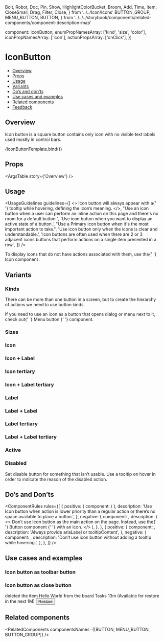   Bolt,
  Robot,
  Doc,
  Pin,
  Show,
  HighlightColorBucket,
  Broom,
  Add,
  Time,
  Item,
  CloseSmall,
  Drag,
  Filter,
  Close,
} from '../../Icon/Icons'
  BUTTON_GROUP,
  MENU_BUTTON,
  BUTTON,
} from '../../../storybook/components/related-components/component-description-map'

  component: IconButton,
  enumPropNamesArray: ['kind', 'size', 'color'],
  iconPropNamesArray: ['icon'],
  actionPropsArray: ['onClick'],
})

<Meta
  title='Buttons/Icon Button'
  component={IconButton}
  argTypes={metaSettings.argTypes}
  decorators={metaSettings.decorators}
/>

<!--- Component template -->


<!--- Component documentation -->

# IconButton

- [Overview](#overview)
- [Props](#props)
- [Usage](#usage)
- [Variants](#variants)
- [Do’s and don’ts](#dos-and-donts)
- [Use cases and examples](#use-cases-and-examples)
- [Related components](#related-components)
- [Feedback](#feedback)

## Overview

Icon button is a square button contains only icon with no visible text labels used mostly in control bars.

<Canvas>
  <Story name='Overview' args={{ ariaLabel: 'Close' }}>
    {iconButtonTemplate.bind()}
  </Story>
</Canvas>

## Props

<ArgsTable story={'Overview'} />

## Usage

<UsageGuidelines
  guidelines={[
    <>
      Icon button will always appear with a{' '}
      <Link href='/?path=/docs/popover-tooltip--overview'>tooltip</Link> while hovering, defining
      the icon’s meaning.
    </>,
    "Use an icon button when a user can perform an inline action on this page and there's no room for a default button.",
    'Use icon button when you want to display an active state of a button.',
    "Use a Primary icon button when it's the most important action to take.",
    'Use icon button only when the icons is clear and understandable.',
    'Icon buttons are often used when there are 2 or 3 adjacent icons buttons that perform actions on a single item presented in a row.',
  ]}
/>

<Tip title='Check yourself'>
  To display icons that do not have actions associated with them, use the{' '}
  <Link href='/?path=/docs/components-icon--overview' size={Link.sizes.SMALL} withoutSpacing>
    Icon component
  </Link>
  .
</Tip>

## Variants

### Kinds

There can be more than one button in a screen, but to create the hierarchy of actions we need to use button kinds.

<Canvas>
  <Story name='Kinds'>
    <div
      style={{
        display: 'flex',
        justifyContent: 'space-evenly',
        alignItems: 'center',
        width: '100%',
      }}
    >
      <IconButton icon={Close} kind={IconButton.kinds?.PRIMARY} ariaLabel='My primary IconButton' />
      <IconButton
        icon={Close}
        kind={IconButton.kinds?.TERTIARY}
        ariaLabel='My tertiary IconButton'
      />
      <IconButton
        icon={Close}
        kind={IconButton.kinds?.PRIMARY}
        ariaLabel='My primary IconButton'
        shape='Square'
      />
      <IconButton
        icon={Close}
        kind={IconButton.kinds?.TERTIARY}
        ariaLabel='My tertiary IconButton'
        shape='Square'
      />
    </div>
  </Story>
</Canvas>

<Tip>
  If you need to use an icon as a button that opens dialog or menu next to it, check out{' '}
  <Link href='/?path=/docs/buttons-menubutton--overview' size={Link.sizes.SMALL} withoutSpacing>
    Menu button
  </Link>{' '}
  component.
</Tip>

### Sizes

<Canvas>
  <Story name='Sizes'>
    <div
      style={{
        display: 'flex',
        justifyContent: 'space-evenly',
        alignItems: 'center',
        width: '100%',
      }}
    >
      <IconButton
        size={IconButton.sizes?.SMALL}
        icon={Close}
        kind={IconButton.kinds?.PRIMARY}
        ariaLabel='My small IconButton'
        key='small'
      />
      <IconButton
        size={IconButton.sizes?.SMALL}
        icon={Close}
        kind={IconButton.kinds?.PRIMARY}
        ariaLabel='My small IconButton'
        key='small'
        shape='Square'
      />
      <IconButton
        size={IconButton.sizes?.LARGE}
        icon={Close}
        kind={IconButton.kinds?.PRIMARY}
        ariaLabel='My large IconButton'
        key='large'
      />
      <IconButton
        size={IconButton.sizes?.LARGE}
        icon={Close}
        kind={IconButton.kinds?.PRIMARY}
        ariaLabel='My large IconButton'
        key='large'
        shape='Square'
      />
    </div>
  </Story>
</Canvas>

### Icon

<Canvas>
  <Story name='Icon'>
    <div
      style={{
        display: 'flex',
        justifyContent: 'space-evenly',
        alignItems: 'center',
        width: '100%',
      }}
    >
      <IconButton
        size={IconButton.sizes?.SMALL}
        icon={Close}
        kind={IconButton.kinds?.PRIMARY}
        ariaLabel='My Primary Small Icon Button'
      />
      <IconButton
        size={IconButton.sizes?.LARGE}
        icon={Close}
        kind={IconButton.kinds?.PRIMARY}
        ariaLabel='My Primary Large Icon Button'
      />
      <IconButton
        size={IconButton.sizes?.SMALL}
        icon={Close}
        kind={IconButton.kinds?.PRIMARY}
        ariaLabel='My Primary Small Icon Button'
        shape='Square'
      />
      <IconButton
        size={IconButton.sizes?.LARGE}
        icon={Close}
        kind={IconButton.kinds?.PRIMARY}
        ariaLabel='My Primary Large Icon Button'
        shape='Square'
      />
    </div>
  </Story>
</Canvas>

### Icon + Label

<Canvas>
  <Story name='Icon + Label'>
    <div
      style={{
        display: 'flex',
        justifyContent: 'space-evenly',
        alignItems: 'center',
        width: '100%',
      }}
    >
      <IconButton
        size={IconButton.sizes?.SMALL}
        icon={Close}
        kind={IconButton.kinds?.PRIMARY}
        ariaLabel='My IconLabel Button'
        label='label'
      />
      <IconButton
        size={IconButton.sizes?.LARGE}
        icon={Close}
        kind={IconButton.kinds?.PRIMARY}
        ariaLabel='My IconLabel Button'
        label='label'
      />
      <IconButton
        size={IconButton.sizes?.SMALL}
        icon={Close}
        kind={IconButton.kinds?.PRIMARY}
        ariaLabel='My IconLabel Button'
        label='label'
        shape='Square'
      />
      <IconButton
        size={IconButton.sizes?.LARGE}
        icon={Close}
        kind={IconButton.kinds?.PRIMARY}
        ariaLabel='My IconLabel Button'
        label='label'
        shape='Square'
      />
    </div>
  </Story>
</Canvas>

### Icon tertiary

<Canvas>
  <Story name='Icon tertiary'>
    <div
      style={{
        display: 'flex',
        justifyContent: 'space-evenly',
        alignItems: 'center',
        width: '100%',
      }}
    >
      <IconButton
        size={IconButton.sizes?.SMALL}
        icon={Close}
        kind={IconButton.kinds?.TERTIARY}
        ariaLabel='My Tertiary Small Icon Button'
      />
      <IconButton
        size={IconButton.sizes?.LARGE}
        icon={Close}
        kind={IconButton.kinds?.TERTIARY}
        ariaLabel='My Tertiary Large Icon Button'
      />
      <IconButton
        size={IconButton.sizes?.SMALL}
        icon={Close}
        kind={IconButton.kinds?.TERTIARY}
        ariaLabel='My Tertiary Small Icon Button'
        shape='Square'
      />
      <IconButton
        size={IconButton.sizes?.LARGE}
        icon={Close}
        kind={IconButton.kinds?.TERTIARY}
        ariaLabel='My Tertiary Large Icon Button'
        shape='Square'
      />
    </div>
  </Story>
</Canvas>

### Icon + Label tertiary

<Canvas>
  <Story name='Icon + Label tertiary'>
    <div
      style={{
        display: 'flex',
        justifyContent: 'space-evenly',
        alignItems: 'center',
        width: '100%',
      }}
    >
      <IconButton
        size={IconButton.sizes?.SMALL}
        icon={Close}
        kind={IconButton.kinds?.TERTIARY}
        ariaLabel='My Tertiary Small Icon Button With Label'
        label='label'
      />
      <IconButton
        size={IconButton.sizes?.LARGE}
        icon={Close}
        kind={IconButton.kinds?.TERTIARY}
        ariaLabel='My Tertiary Large Icon Button With Label'
        label='label'
      />
      <IconButton
        size={IconButton.sizes?.SMALL}
        icon={Close}
        kind={IconButton.kinds?.TERTIARY}
        ariaLabel='My Tertiary Small Icon Button With Label'
        label='label'
        shape='Square'
      />
      <IconButton
        size={IconButton.sizes?.LARGE}
        icon={Close}
        kind={IconButton.kinds?.TERTIARY}
        ariaLabel='My Tertiary Large Icon Button With Label'
        label='label'
        shape='Square'
      />
    </div>
  </Story>
</Canvas>

### Label

<Canvas>
  <Story name='Label'>
    <div
      style={{
        display: 'flex',
        justifyContent: 'space-evenly',
        alignItems: 'center',
        width: '100%',
      }}
    >
      <IconButton
        size={IconButton.sizes?.SMALL}
        icon={Close}
        kind={IconButton.kinds?.PRIMARY}
        ariaLabel='My Primary Small Label Button'
        labelInButton='01'
      />
      <IconButton
        size={IconButton.sizes?.LARGE}
        icon={Close}
        kind={IconButton.kinds?.PRIMARY}
        ariaLabel='My Primary Large Label Button'
        labelInButton='01'
      />
      <IconButton
        size={IconButton.sizes?.SMALL}
        icon={Close}
        kind={IconButton.kinds?.PRIMARY}
        ariaLabel='My Primary Small Label Button'
        labelInButton='01'
        shape='Square'
      />
      <IconButton
        size={IconButton.sizes?.LARGE}
        icon={Close}
        kind={IconButton.kinds?.PRIMARY}
        ariaLabel='My Primary Large Label Button'
        labelInButton='01'
        shape='Square'
      />
    </div>
  </Story>
</Canvas>

### Label + Label

<Canvas>
  <Story name='Label + Label'>
    <div
      style={{
        display: 'flex',
        justifyContent: 'space-evenly',
        alignItems: 'center',
        width: '100%',
      }}
    >
      <IconButton
        size={IconButton.sizes?.SMALL}
        icon={Close}
        kind={IconButton.kinds?.PRIMARY}
        ariaLabel='My primary small Label Button'
        labelInButton='01'
        label='label'
      />
      <IconButton
        size={IconButton.sizes?.LARGE}
        icon={Close}
        kind={IconButton.kinds?.PRIMARY}
        ariaLabel='My primary large Label Button'
        labelInButton='01'
        label='label'
      />
      <IconButton
        size={IconButton.sizes?.SMALL}
        icon={Close}
        kind={IconButton.kinds?.PRIMARY}
        ariaLabel='My primary small Label Button'
        labelInButton='01'
        label='label'
        shape='Square'
      />
      <IconButton
        size={IconButton.sizes?.LARGE}
        icon={Close}
        kind={IconButton.kinds?.PRIMARY}
        ariaLabel='My primary large Label Button'
        labelInButton='01'
        label='label'
        shape='Square'
      />
    </div>
  </Story>
</Canvas>

### Label tertiary

<Canvas>
  <Story name='Label tertiary'>
    <div
      style={{
        display: 'flex',
        justifyContent: 'space-evenly',
        alignItems: 'center',
        width: '100%',
      }}
    >
      <IconButton
        size={IconButton.sizes?.SMALL}
        icon={Close}
        kind={IconButton.kinds?.TERTIARY}
        ariaLabel='My tertiary small Label Button'
        labelInButton='01'
      />
      <IconButton
        size={IconButton.sizes?.LARGE}
        icon={Close}
        kind={IconButton.kinds?.TERTIARY}
        ariaLabel='My tertiary large Label Button'
        labelInButton='01'
      />
      <IconButton
        size={IconButton.sizes?.SMALL}
        icon={Close}
        kind={IconButton.kinds?.TERTIARY}
        ariaLabel='My tertiary small Label Button'
        labelInButton='01'
        shape='Square'
      />
      <IconButton
        size={IconButton.sizes?.LARGE}
        icon={Close}
        kind={IconButton.kinds?.TERTIARY}
        ariaLabel='My tertiary large Label Button'
        labelInButton='01'
        shape='Square'
      />
    </div>
  </Story>
</Canvas>

### Label + Label tertiary

<Canvas>
  <Story name='Label + Label tertiary'>
    <div
      style={{
        display: 'flex',
        justifyContent: 'space-evenly',
        alignItems: 'center',
        width: '100%',
      }}
    >
      <IconButton
        size={IconButton.sizes?.SMALL}
        icon={Close}
        kind={IconButton.kinds?.TERTIARY}
        ariaLabel='My tertiary small Label Button'
        labelInButton='01'
        label='label'
      />
      <IconButton
        size={IconButton.sizes?.LARGE}
        icon={Close}
        kind={IconButton.kinds?.TERTIARY}
        ariaLabel='My tertiary large Label Button'
        labelInButton='01'
        label='label'
      />
      <IconButton
        size={IconButton.sizes?.SMALL}
        icon={Close}
        kind={IconButton.kinds?.TERTIARY}
        ariaLabel='My tertiary small Label Button'
        labelInButton='01'
        label='label'
        shape='Square'
      />
      <IconButton
        size={IconButton.sizes?.LARGE}
        icon={Close}
        kind={IconButton.kinds?.TERTIARY}
        ariaLabel='My tertiary large Label Button'
        labelInButton='01'
        label='label'
        shape='Square'
      />
    </div>
  </Story>
</Canvas>

### Active

<Canvas>
  <Story name='Active'>
    <div
      style={{
        display: 'flex',
        justifyContent: 'space-evenly',
        alignItems: 'center',
        width: '100%',
      }}
    >
      <IconButton
        size={IconButton.sizes?.LARGE}
        icon={Close}
        kind={IconButton.kinds?.PRIMARY}
        ariaLabel='My active large IconButton'
        active
      />
      <IconButton
        size={IconButton.sizes?.LARGE}
        icon={Close}
        kind={IconButton.kinds?.TERTIARY}
        ariaLabel='My active large IconButton'
        active
      />
      <IconButton
        size={IconButton.sizes?.LARGE}
        icon={Close}
        kind={IconButton.kinds?.PRIMARY}
        ariaLabel='My active large IconButton'
        active
        shape='Square'
      />
      <IconButton
        size={IconButton.sizes?.LARGE}
        icon={Close}
        kind={IconButton.kinds?.TERTIARY}
        ariaLabel='My active large IconButton'
        active
        shape='Square'
      />
      <IconButton
        size={IconButton.sizes?.LARGE}
        icon={Close}
        kind={IconButton.kinds?.PRIMARY}
        ariaLabel='My active medium IconButton'
        active
        label='label'
      />
      <IconButton
        size={IconButton.sizes?.LARGE}
        icon={Close}
        kind={IconButton.kinds?.PRIMARY}
        ariaLabel='My active medium IconButton'
        active
        label='label'
        labelInButton='01'
      />
      <IconButton
        size={IconButton.sizes?.LARGE}
        icon={Close}
        kind={IconButton.kinds?.PRIMARY}
        ariaLabel='My active medium IconButton'
        active
        label='label'
        shape='Square'
      />
      <IconButton
        size={IconButton.sizes?.LARGE}
        icon={Close}
        kind={IconButton.kinds?.PRIMARY}
        ariaLabel='My active medium IconButton'
        active
        label='label'
        labelInButton='01'
        shape='Square'
      />
    </div>
  </Story>
</Canvas>

### Disabled

Set disable button for something that isn’t usable. Use a tooltip on hover in order to indicate the reason of the disabled action.

<Canvas>
  <Story name='Disabled'>
    <div
      style={{
        display: 'flex',
        justifyContent: 'space-evenly',
        alignItems: 'center',
        width: '100%',
      }}
    >
      <IconButton
        size={IconButton.sizes?.SMALL}
        icon={Close}
        kind={IconButton.kinds?.PRIMARY}
        ariaLabel='My small disabled IconButton'
        disabledReason='This function is not available'
        disabled
      />
      <IconButton
        size={IconButton.sizes?.LARGE}
        icon={Close}
        kind={IconButton.kinds?.PRIMARY}
        ariaLabel='My large disabled IconButton'
        disabledReason='This function is not available'
        disabled
      />
      <IconButton
        size={IconButton.sizes?.LARGE}
        icon={Close}
        kind={IconButton.kinds?.TERTIARY}
        ariaLabel='My disabled large IconButton'
        disabledReason='This function is not available'
        disabled
      />
      <IconButton
        size={IconButton.sizes?.LARGE}
        icon={Close}
        kind={IconButton.kinds?.PRIMARY}
        ariaLabel='My disabled large IconButton'
        label='label'
        disabledReason='This function is not available'
        disabled
      />
      <IconButton
        size={IconButton.sizes?.LARGE}
        icon={Close}
        kind={IconButton.kinds?.TERTIARY}
        ariaLabel='My disabled large IconButton'
        label='label'
        disabledReason='This function is not available'
        disabled
      />
    </div>
    <div
      style={{
        display: 'flex',
        justifyContent: 'space-evenly',
        alignItems: 'center',
        width: '100%',
      }}
    >
      <IconButton
        size={IconButton.sizes?.SMALL}
        icon={Close}
        kind={IconButton.kinds?.PRIMARY}
        ariaLabel='My small disabled IconButton'
        disabledReason='This function is not available'
        disabled
        shape='Square'
      />
      <IconButton
        size={IconButton.sizes?.LARGE}
        icon={Close}
        kind={IconButton.kinds?.PRIMARY}
        ariaLabel='My large disabled IconButton'
        disabledReason='This function is not available'
        disabled
        shape='Square'
      />
      <IconButton
        size={IconButton.sizes?.LARGE}
        icon={Close}
        kind={IconButton.kinds?.TERTIARY}
        ariaLabel='My disabled large IconButton'
        disabledReason='This function is not available'
        disabled
        shape='Square'
      />
      <IconButton
        size={IconButton.sizes?.LARGE}
        icon={Close}
        kind={IconButton.kinds?.PRIMARY}
        ariaLabel='My disabled large IconButton'
        label='label'
        disabledReason='This function is not available'
        disabled
        shape='Square'
      />
      <IconButton
        size={IconButton.sizes?.LARGE}
        icon={Close}
        kind={IconButton.kinds?.TERTIARY}
        ariaLabel='My disabled large IconButton'
        label='label'
        disabledReason='This function is not available'
        disabled
        shape='Square'
      />
    </div>
  </Story>
</Canvas>

## Do’s and Don’ts

<ComponentRules
  rules={[
    {
      positive: {
        component: (
          <DialogContentContainer>
            <IconButton icon={Pin} ariaLabel='Pin to top' />
            <IconButton icon={Show} ariaLabel='Show all' />
            <IconButton icon={Broom} ariaLabel='Clear style' />
          </DialogContentContainer>
        ),
        description:
          'Use Icon button when action is lower priority than a regular action or there’s no space available to place a button.',
      },
      negative: {
        component: <IconButton icon={Add} kind={IconButton.kinds?.PRIMARY} ariaLabel='Add item' />,
        description: (
          <>
            Don’t use Icon button as the main action on the page. Instead, use the{' '}
            <Link href='/?path=/docs/buttons-button--overview' withoutSpacing>
              Button component
            </Link>{' '}
            with an icon.
          </>
        ),
      },
    },
    {
      positive: {
        component: <IconButton icon={Close} ariaLabel='Close' />,
        description: 'Always provide ariaLabel or tooltipContent',
      },
      negative: {
        component: <IconButton icon={Close} />,
        description: 'Don’t use icon button without adding a tooltip while hovering.',
      },
    },
  ]}
/>

## Use cases and examples

### Icon button as toolbar button

<Canvas>
  <Story name='Icon button as toolbar button'>
    <Flex
      className={classes.dashboard}
      direction={Flex.directions.COLUMN}
      align={Flex.align.START}
      style={{ width: '50%' }}
    >
      <Flex className={classes.dashboardHeader} gap={Flex.gaps.SMALL}>
        <Icon icon={Drag} />
        <Heading type={Heading.types.h5} value='Widget name' />
        <IconButton
          icon={Filter}
          ariaLabel='Filter the widget by everything'
          size={IconButton.sizes?.SMALL}
        />
      </Flex>
      <div className={classes.dashboardContent} />
    </Flex>
  </Story>
</Canvas>

### Icon button as close button

<Canvas>
  <Story name='Icon button as close button'>
    <Flex style={{ width: '100%' }}>
      <Flex
        className={classes.recycleBin}
        style={{ width: '100%' }}
        justify={Flex.justify.START}
        gap={Flex.gaps.LARGE}
      >
        <Flex
          direction={Flex.directions.COLUMN}
          className={classes.recycleBinTitleContainer}
          justify={Flex.justify.CENTER}
        >
          <Icon icon={Item} iconSize={40} />
          <Heading
            className={classes.recycleBinTitle}
            type={Heading.types.h5}
            value='Item'
            id='l3-recycle-bin-title'
          />
        </Flex>
        <Avatar size={Avatar.sizes.LARGE} src={person1} type={Avatar.types.IMG} />
        <Flex
          direction={Flex.directions.COLUMN}
          className={classes.recycleBinContent}
          align={Flex.justify.START}
          ariaLabelledby='l3-recycle-bin-title'
        >
          <Flex gap={Flex.gaps.XS}>
            <LinkComponent text='Hadas Farhi' />
            <span>deleted the item </span>
            <span className={classes.recycleBinItemName}>Hello World</span>
            <span>from the board</span>
          </Flex>
          <span className={classes.recycleBinBoardName}>Tasks</span>
          <Flex gap={Flex.gaps.XS} className={classes.recycleBinSubNote}>
            <Icon icon={Time} />
            <span className={classes.recycleBinTimeStamp}>13m</span>
            <span>(Available for restore in the next 1M)</span>
          </Flex>
        </Flex>
        <Button className={classes.recycleBinRestoreButton}>Restore</Button>
      </Flex>
    </Flex>
    <IconButton icon={CloseSmall} ariaLabel='Remove from Recycle bin' />
  </Story>
</Canvas>

## Related components

<RelatedComponents componentsNames={[BUTTON, MENU_BUTTON, BUTTON_GROUP]} />
